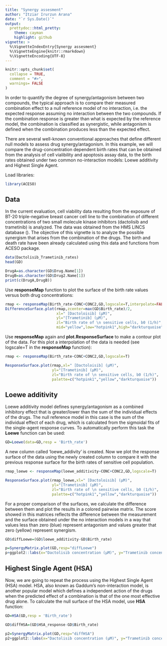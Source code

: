 ```yaml
---
title: "Synergy assesment"
author: "Itziar Irurzun Arana"
date: "`r Sys.Date()`"
output:  
  prettydoc::html_pretty:
    theme: cayman 
    highlight: github
vignette: >
  %\VignetteIndexEntry{Synergy assesment}
  %\VignetteEngine{knitr::rmarkdown}
  %\VignetteEncoding{UTF-8}
---
```


```r
knitr::opts_chunk$set(
  collapse = TRUE,
  comment = "#>",
  warnings= FALSE
)
```
In order to quantify the degree of synergy/antagonism between two compounds, the typical approach is to compare their measured combination effect to a null reference model of no interaction, i.e. the expected response assuming no interaction between the two compounds.  If the combination response is greater than what is expected by the reference model, the combination is classified as synergistic, while antagonism is defined when the combination produces less than the expected effect. 

There are several well-known conventional approaches that define different null models to assess drug synergy/antagonism. In this example, we will compare the drug-concentration dependent birth rates that can be obtained from the analysis of cell vialibility and apoptosis assay data, to the birth rates obtained under two common no-interaction models: Loewe additivity and Highest Single Agent. 

Load libraries:
```r
library(ACESO)
```

## Data
In the current evaluation, cell viability data resulting from the exposure of BT-20 triple-negative breast cancer cell line  to the combination of different concentrations of two small molecule kinase inhibitors (dactolisib and trametinib) is analyzed. The data was obtained from the HMS LINCS database (\url{https://lincs.hms.harvard.edu/}). The objective of this vignette is to analyze the possible synergism that arises from the combination of the drugs. The birth and death rate have been already calculated using  this data and functions from ACESO package. 

```r
data(Dactolisib_Trametinib_rates)
head(GD)

DrugA=as.character(GD$Drug.Name[1])
DrugB=as.character(GD$Drug2.Name[1])
print(c(DrugA,DrugB))
```
Use **responseMap** function to plot the surface of the birth rate values versus both drug concentrations:
```r
rmap <- responseMap(Birth_rate~CONC+CONC2,GD,logscale=T,interpolate=FALSE)
DifferenceSurface.plot(rmap,zcenter=max(GD$Birth_rate)/2,
                       xl=" [Dactoloisib] (µM)",
                       yl="[Trametinib] (µM)",
                       zl="Birth rate of \n sensitive cells, b0 (1/h)",
                       mid="yellow",low="hotpink1",high="darkturquoise")

```

Use **responseMap** again and **plot.ResponseSurface** to make a contour plot of the data. For this plot a interpolation of the data is needed (see logscale=T in the **responseMap** function):
```r
rmap <- responseMap(Birth_rate~CONC+CONC2,GD,logscale=T)

ResponseSurface.plot(rmap,xl=" [Dactoloisib] (µM)",
                     yl="[Trametinib] (µM)",
                     zl="Birth rate of \n sensitive cells, b0 (1/h)",
                     palette=c("hotpink1","yellow","darkturquoise"))

```

## Loewe additivity
Loewe additivity model defines synergy/antagonism as a combined inhibitory effect that is greater/lower than the sum of the individual effects of the drugs. The null reference model in this case is the sum of the individual effect of each drug, which is calculated from the sigmoidal fits of the single-agent response curves. To automatically perform this task the **Loewe** function can be used:
```r
GD=Loewe(data=GD,resp = 'Birth_rate')
```
A new column called 'loewe_addivity' is created.
Now we plot the response surface of the data using the newly created column to compare it with the previous response surface for the birth rates of sensitive cell population.
```r
rmap_loewe <- responseMap(loewe_additivity~CONC+CONC2,GD,logscale=T)

ResponseSurface.plot(rmap_loewe,xl=" [Dactoloisib] (µM)",
                     yl="[Trametinib] (µM)",
                     zl="Birth rate of \n sensitive cells, b0 (1/h)",
                     palette=c("hotpink1","yellow","darkturquoise"))
```                     

For a proper comparison of the surfaces, we calculate the difference between them and plot the results in a colored pairwise matrix. The score showed in this matrices reflects the difference between the measurement and the surface obtained under the no interaction models in a way that values less than zero (blue) represent antagonism and values greater that zero (yellow) represent synergism. 

```r
GD$diffLoewe=(GD$loewe_additivity-GD$Birth_rate)

p=SynergyMatrix.plot(GD,resp="diffLoewe")
p+ggplot2::labs(x="Dactolisib concentration (µM)", y="Trametinib concentration (µM)")

```

## Highest Single Agent (HSA)
Now, we are going to repeat the process using the Highest Single Agent (HSA) model.  HSA, also known as Gaddum's non-interaction model, is another popular model which defines a independent action of the drugs when the predicted effect of a combination is  that of the one most effective drug alone. To calculate the null surface of the HSA model, use **HSA** function:
```r
GD=HSA(GD,resp = 'Birth_rate')

GD$diffHSA=(GD$HSA_response-GD$Birth_rate)

p2=SynergyMatrix.plot(GD,resp="diffHSA")
p2+ggplot2::labs(x="Dactolisib concentration (µM)", y="Trametinib concentration (µM)")

```





